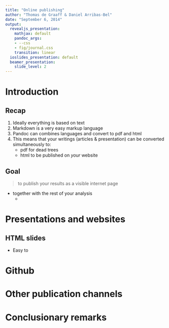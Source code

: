 ---
title: "Online publishing"
author: "Thomas de Graaff & Daniel Arribas-Bel"
date: "September 6, 2014"
output:
  revealjs_presentation:
    mathjax: default
    pandoc_args:
    - --css
    - fig/journal.css
    transition: linear
  ioslides_presentation: default
  beamer_presentation:
    slide_level: 2
---

# Introduction

## Recap

1. Ideally everything is based on text
2. Markdown is a very easy markup language
3. Pandoc can combines languages and convert to pdf and html
4. This means that your writings (articles & presentation) can be converted simultaneously to:
    + pdf for dead trees
    + html to be published on *your* website
    
## Goal

> to publish your results as a visible internet page

+ together with the rest of your analysis
    + 

# Presentations and websites

## HTML slides

+ Easy to 

# Github
 
# Other publication channels

# Conclusionary remarks
